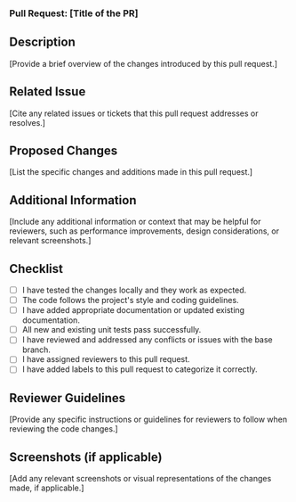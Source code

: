 ### Pull Request: [Title of the PR]

## Description

[Provide a brief overview of the changes introduced by this pull request.]

## Related Issue

[Cite any related issues or tickets that this pull request addresses or resolves.]

## Proposed Changes

[List the specific changes and additions made in this pull request.]

## Additional Information

[Include any additional information or context that may be helpful for reviewers, such as performance improvements, design considerations, or relevant screenshots.]

## Checklist

- [ ] I have tested the changes locally and they work as expected.
- [ ] The code follows the project's style and coding guidelines.
- [ ] I have added appropriate documentation or updated existing documentation.
- [ ] All new and existing unit tests pass successfully.
- [ ] I have reviewed and addressed any conflicts or issues with the base branch.
- [ ] I have assigned reviewers to this pull request.
- [ ] I have added labels to this pull request to categorize it correctly.

## Reviewer Guidelines

[Provide any specific instructions or guidelines for reviewers to follow when reviewing the code changes.]

## Screenshots (if applicable)

[Add any relevant screenshots or visual representations of the changes made, if applicable.]

